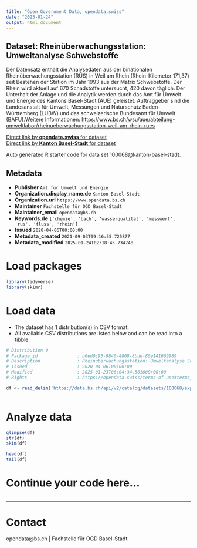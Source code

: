 ```yaml
---
title: "Open Government Data, opendata.swiss"
date: "2025-01-24"
output: html_document
---
```


## Dataset: Rheinüberwachungsstation: Umweltanalyse Schwebstoffe

Der Datensatz enthält die Analysedaten aus der binationalen Rheinüberwachungsstation (RÜS) in Weil am Rhein (Rhein-Kilometer 171,37) seit Bestehen der Station im Jahr 1993 aus der Matrix Schwebstoffe. Der Rhein wird aktuell auf 670 Schadstoffe untersucht, 420 davon täglich. Der Unterhalt der Anlage und die Analytik werden durch das Amt für Umwelt und Energie des Kantons Basel-Stadt (AUE) geleistet. Auftraggeber sind die Landesanstalt für Umwelt, Messungen und Naturschutz Baden-Württemberg (LUBW) und das schweizerische Bundesamt für Umwelt (BAFU).Weitere Informationen: [https://www.bs.ch/wsu/aue/abteilung-umweltlabor/rheinueberwachungsstation-weil-am-rhein-rues](https://www.bs.ch/wsu/aue/abteilung-umweltlabor/rheinueberwachungsstation-weil-am-rhein-rues)

[Direct link by **opendata.swiss** for dataset](https://opendata.swiss/de/dataset/rheinuberwachungsstation-umweltanalyse-schwebstoffe1)<br>
[Direct link by **Kanton Basel-Stadt** for dataset](https://data.bs.ch/explore/dataset/100068/)

Auto generated R starter code for data set 100068@kanton-basel-stadt.

## Metadata

- **Publisher** `Amt für Umwelt und Energie`
- **Organization.display_name.de** `Kanton Basel-Stadt`
- **Organization.url** `https://www.opendata.bs.ch`
- **Maintainer** `Fachstelle für OGD Basel-Stadt`
- **Maintainer_email** `opendata@bs.ch`
- **Keywords.de** `['chemie', 'bach', 'wasserqualitat', 'messwert', 'rus', 'fluss', 'rhein']`
- **Issued** `2020-04-06T00:00:00`
- **Metadata_created** `2021-09-03T09:16:55.725877`
- **Metadata_modified** `2025-01-24T02:18:45.734748`


# Load packages

```r

library(tidyverse)
library(skimr)

```

# Load data

-   The dataset has 1 distribution(s) in CSV format.
-   All available CSV distributions are listed below and can be read into a tibble.

```r

# Distribution 0
# Package_id               : b6ed0c95-9840-4808-8bde-80e141669989
# Description              : Rheinüberwachungsstation: Umweltanalyse Schwebstoffe (csv)
# Issued                   : 2020-04-06T00:00:00
# Modified                 : 2025-01-23T06:04:34.561000+00:00
# Rights                   : https://opendata.swiss/terms-of-use#terms_by

df <- read_delim('https://data.bs.ch/api/v2/catalog/datasets/100068/exports/csv?use_labels=true')



```

# Analyze data

```r

glimpse(df)
str(df)
skim(df)

head(df)
tail(df)

```

# Continue your code here...

```r

```

------------------------------------------------------------------------

# Contact

opendata@bs.ch | Fachstelle für OGD Basel-Stadt

